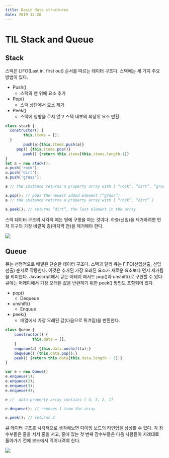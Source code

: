 ```yaml
---
title: Basic data structures
date: 2019-12-28
---
```


# TIL Stack and Queue

## Stack

스택은 LIFO(Last in, first out) 순서를 따르는 데이터 구조다. 스택에는 세 가지 주요 방법이 있다.
* Push()
    * 스택의 맨 위에 요소 추가
* Pop()
    * 스택 상단에서 요소 제거
* Peek()
    * 스택에 영향을 주지 않고 스택 내부의 최상위 요소 반환

```jsx
class stack {
  constructor() {  
		this.items = [];
  }
		push(a){this.items.push(a)}
	 pop() {this.items.pop()}
		peek() {return this.items[this.items.length-1]}
}
let a = new stack();
a.push('rock');
a.push('dirt');
a.push('grass');

a // the instance returns a property array with [ “rock”, “dirt”, “grass” ]

a.pop(); // pops the newest added element (“grass”)
a // the instance returns a property array with [ “rock”, “dirt” ]

a.peek(); // returns “dirt”, the last element in the array   
```

스택 데이터 구조의 시각적 예는 땅에 구멍을 파는 것이다. 하층(선입)을 제거하려면 먼저 지구의 가장 바깥쪽 층(마지막 안)을 제거해야 한다.

![](https://raw.githubusercontent.com/hakod/blog/master/content/assets/stack-data-structure.png)


## Queue

큐는 선형적으로 배열된 단순한 데이터 구조다. 스택과 달리 큐는 FIFO(선입선출, 선입선출) 순서로 작동한다. 이것은 추가된 가장 오래된 요소가 새로운 요소보다 먼저 제거됨을 의미한다. Javascript에서 큐는 어레이 메서드 pop()과 unshift()로 구현할 수 있다. 큐에는 어레이에서 가장 오래된 값을 반환하기 위한 peek() 방법도 포함되어 있다.

* pop()
    * Dequeue
* unshift()
    * Enquue
* peek()
    * 배열에서 가장 오래된 값(다음으로 튀겨짐)을 반환한다.

```jsx
class Queue {
    constructor() {
            this.data = [];
    }
    enqueue(a) {this.data.unshift(a);}
    dequeue() {this.data.pop();}
    peek() {return this.data[this.data.length - 1];}
}

var e = new Queue()
e.enqueue(1);
e.enqueue(2);
e.enqueue(3);
e.enqueue(4);

e //  data property array contains [ 4, 3, 2, 1]

e.dequeue(); // removes 1 from the array

e.peek(); // returns 2
```

큐 데이터 구조를 시각적으로 생각해보면 다이빙 보드의 라인업을 상상할 수 있다. 각 잠수부들은 줄을 서서 줄을 서고, 줄에 있는 첫 번째 잠수부들은 다음 사람들이 차례대로 돌아가기 전에 보드에서 뛰어내려야 한다.

![](/content/assets/queue-data-structure.png)